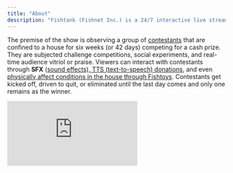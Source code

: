 ```yaml
---
title: "About"
description: "Fishtank (Fishnet Inc.) is a 24/7 interactive live streaming platform, reality show, content house and video game (coming 2025). Viewers online pay to interact and influence the direction of content. The fishtank.live site consists of many features including: Chat, Video, Clipping, Polls, Items, Missions, Tokens, XP (Experience Points), Clans, Goals, Digital Collectible Auction, TTS, SFX, Fishtoys, etc.   "
---
```


The premise of the show is observing a group of [contestants](https://fishtanklive.mintlify.app/pages/contestants) that are confined to a house for six weeks (or 42 days) competing for a cash prize. They are subjected challenge competitions, social experiments, and real-time audience vitriol or praise. Viewers can interact with contestants through **SFX** ([sound effects), TTS (text-to-speech) donations](https://fishtanklive.mintlify.app/pages/site/tts-sfx), and even [physically affect conditions in the house through Fishtoys](https://fishtanklive.mintlify.app/pages/site/fishtoys). Contestants get kicked off, driven to quit, or eliminated until the last day comes and only one remains as the winner.

<iframe src="https://www.youtube.com/embed/geUJ6Ikjh_0?si=FQjoNVaED_DgKb1v" title="YouTube video player" frameborder="0" allow="accelerometer; autoplay; clipboard-write; encrypted-media; gyroscope; picture-in-picture; web-share" referrerpolicy="strict-origin-when-cross-origin" allowfullscreen style={{ width:"100%",maxWidth:"100%",minHeight:"300px",outline:0 }} />